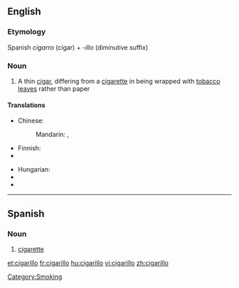 {{wikipedia}}
==English==

===Etymology===

Spanish ''cigarro'' (cigar) + ''-illo'' (diminutive suffix)

===Noun===
{{en-noun}}

# A thin [[cigar]], differing from a [[cigarette]] in being wrapped with [[tobacco]] [[leave]]s rather than paper

====Translations====
{{trans-top|cigar}}
* Chinese:
*: Mandarin: {{t|cmn|小雪茄煙|sc=Hani}}, {{t|cmn|小雪茄烟|tr=xiǎo xuějiā yān|sc=Hani}}
* Finnish: {{t-|fi|pikkusikari}}
* {{trreq|Georgian}}
{{trans-mid}}
* Hungarian: {{t+|hu|szivarka}}
* {{trreq|Macedonian}}
* {{trreq|Tamil}}
{{trans-bottom}}

[[Category:Smoking]]

----

==Spanish==

===Noun===
{{es-noun-m}}

# [[cigarette]]

[[et:cigarillo]]
[[fr:cigarillo]]
[[hu:cigarillo]]
[[vi:cigarillo]]
[[zh:cigarillo]]